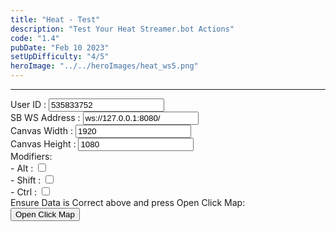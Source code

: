 ```yaml
---
title: "Heat - Test"
description: "Test Your Heat Streamer.bot Actions"
code: "1.4"
pubDate: "Feb 10 2023"
setUpDifficulty: "4/5"
heroImage: "../../heroImages/heat_ws5.png"
---
```

---
<div id="textBoxes">
User ID : <input type="text" id="user" value="535833752"><br>
SB WS Address : <input type="text" id="url" value="ws://127.0.0.1:8080/"><br>
Canvas Width : <input type="number" id="width" value="1920"><br>
Canvas Height :  <input type="number" id="height" value="1080"><br> 
Modifiers: <br>
 - Alt : <input type="checkbox" id="alt" value="false"><br>
  - Shift : <input type="checkbox" id="shift" value="false"><br>
  - Ctrl : <input type="checkbox" id="ctrl" value="false"><br>
Ensure Data is Correct above and press Open Click Map: <br>
<button onclick="updateCanvas()"> Open Click Map </button>
</div>
<div id="contentContainer">
  <div id="thing">
  </div>
</div>